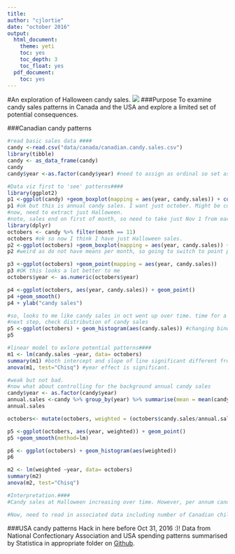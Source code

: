 ```yaml
---
title:
author: "cjlortie"
date: "october 2016"
output:
  html_document:
    theme: yeti
    toc: yes
    toc_depth: 3
    toc_float: yes
  pdf_document:
    toc: yes
---
```

#An exploration of Halloween candy sales.
![](./halloween.jpg)
###Purpose
To examine candy sales patterns in Canada and the USA and explore a limited set of potential consequences.

###Canadian candy patterns
```r
#read basic sales data ####
candy <-read.csv("data/canada/canadian.candy.sales.csv")
library(tibble)
candy <- as_data_frame(candy)
candy
candy$year <-as.factor(candy$year) #need to assign as ordinal so set as factor

#Data viz first to 'see' patterns####
library(ggplot2)
p1 <-ggplot(candy) +geom_boxplot(mapping = aes(year, candy.sales)) + coord_flip()
p1 #ok but this is annual candy sales. I want just october. Might be cool to think about whether candy sales are going up in general every year not just at Halloween.
#now, need to extract just Halloween.
#note, sales end on first of month, so need to take just Nov 1 from each year.
library(dplyr)
octobers <- candy %>% filter(month == 11)
octobers #ok so now I think I have just Halloween sales.
p2 <-ggplot(octobers) +geom_boxplot(mapping = aes(year, candy.sales)) + coord_flip()
p2 #weird as do not have means per month, so going to switch to point plots

p3 <-ggplot(octobers) +geom_point(mapping = aes(year, candy.sales))
p3 #OK this looks a lot better to me
octobers$year <- as.numeric(octobers$year)

p4 <-ggplot(octobers, aes(year, candy.sales)) + geom_point()
p4 +geom_smooth()
p4 + ylab("candy sales")

#so, looks to me like candy sales in oct went up over time. time for a model?
#next step, check distribution of candy sales
p5 <-ggplot(octobers) + geom_histogram(aes(candy.sales)) #changing binwidth crashes it.
p5

#linear model to exlore potential patterns####
m1 <- lm(candy.sales ~year, data= octobers)
summary(m1) #both intercept and slope of line significant different from 0
anova(m1, test="Chisq") #year effect is significant.

#weak but not bad.
#now what about controlling for the background annual candy sales
candy$year <- as.factor(candy$year)
annual.sales <-candy %>% group_by(year) %>% summarise(mean = mean(candy.sales))
annual.sales

octobers<- mutate(octobers, weighted = (octobers$candy.sales/annual.sales$mean))

p5 <-ggplot(octobers, aes(year, weighted)) + geom_point()
p5 +geom_smooth(method=lm)

p6 <- ggplot(octobers) + geom_histogram(aes(weighted))
p6

m2 <- lm(weighted ~year, data= octobers)
summary(m2)
anova(m2, test="Chisq")

#Interpretation.####
#Candy sales at Halloween increasing over time. However, per annum candy sales also increasing. We just buy more candy year round!

#Now, need to read in associated data including number of Canadian children at trick-or-treating age, onset of health issues for same-aged children in Canada, and total sugar consumption per person.

```

###USA candy patterns
Hack in here before Oct 31, 2016 :)!
Data from National Confectionary Association and USA spending patterns summarised by Statistica in appropriate folder on [Github](https://github.com/cjlortie/halloweenR).

